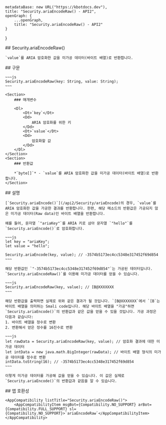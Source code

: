 
    metadataBase: new URL("https://kbotdocs.dev"),
    title: "Security.ariaEncodeRaw() - API2",
    openGraph: {
        ...openGraph,
        title: "Security.ariaEncodeRaw() - API2"
    }
}

<Section>
    ## Security.ariaEncodeRaw()

    `value`를 ARIA 암호화한 값을 미가공 데이터(바이트 배열)로 반환합니다.
</Section>
<Section>
    ## 구문

    ~~~js
    Security.ariaEncodeRaw(key: String, value: String);
    ~~~

    <Section>
        ### 매개변수

        <Dl>
            <Dt>`key`</Dt>
            <Dd>
                ARIA 암호화를 위한 키
            </Dd>
            <Dt>`value`</Dt>
            <Dd>
                암호화할 값
            </Dd>
        </Dl>
    </Section>
    <Section>
        ### 반환값

        *`byte[]`* - `value`를 ARIA 암호화한 값을 미가공 데이터(바이트 배열)로 반환합니다.
    </Section>
</Section>
<Section>
    ## 설명

    [`Security.ariaEncode()`](/api2/Security/ariaEncode)의 경우, `value`를 ARIA 암호화한 값을 가공한 결과를 반환합니다. 한편, 해당 메소드의 반환값은 가공되지 않은 미가공 데이터(Raw data)인 바이트 배열을 반환합니다.

    예를 들어, 문자열 `"ariaKey"`를 ARIA 키로 삼아 문자열 `"hello"`를 `Security.ariaEncode()`로 암호화합니다.

    ~~~js
    let key = "ariaKey";
    let value = "hello";

    Security.ariaEncode(key, value); // -3574b5173ec4cc5348e317452f69d854
    ~~~

    해당 반환값인 `"-3574b5173ec4cc5348e317452f69d854"`는 가공된 데이터입니다. `Security.ariaEncodeRaw()`를 이용해 미가공 데이터를 얻을 수 있습니다.

    ~~~js
    Security.ariaEncodeRaw(key, value); // [B@XXXXXXX
    ~~~

    해당 반환값을 출력하면 실제로 위와 같은 결과가 될 것입니다. `[B@XXXXXXX`에서 `[B`는 바이트 배열을 의미하는 Smali code입니다. 해당 바이트 배열을 "가공"하면 `Security.ariaEncode()`의 반환값과 같은 값을 얻을 수 있을 것입니다. 가공 과정은 다음과 같습니다:
    1. 바이트 배열을 정수로 변환
    2. 변환해서 얻은 정수를 16진수로 변환

    ~~~js
    let rawData = Security.ariaEncodeRaw(key, value); // 암호화 결과에 대한 미가공 데이터
    let intData = new java.math.BigInteger(rawData); // 바이트 배열 형식의 미가공 데이터를 정수로 변환
    intData.toString(16); // -3574b5173ec4cc5348e317452f69d854
    ~~~

    이렇게 미가공 데이터를 가공해 값을 얻을 수 있습니다. 이 값은 실제로 `Security.ariaEncode()`의 반환값과 같음을 알 수 있습니다.
</Section>
<Section>
    ## 앱 호환성

    <AppCompatibility listTitle="Security.ariaEncodeRaw()">
        <AppCompatibilityItem msgBot={Compatibility.NO_SUPPORT} arBot={Compatibility.FULL_SUPPORT} sl={Compatibility.NO_SUPPORT}>`ariaEncodeRaw`</AppCompatibilityItem>
    </AppCompatibility>
</Section>
